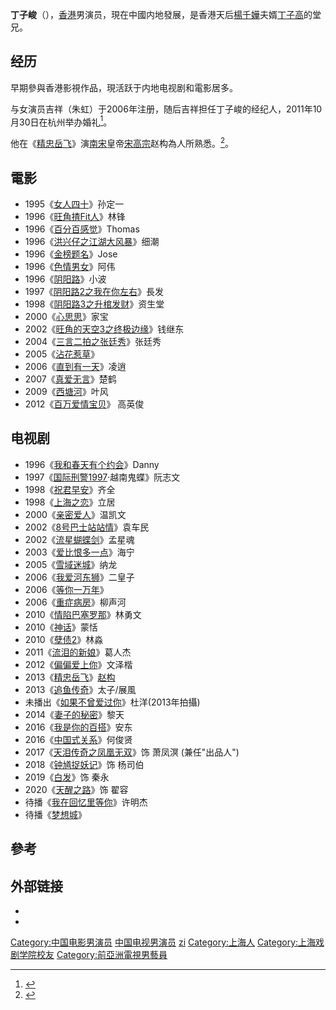 {{blpsources|time=2020-04-30}}
{{藝人
| 姓名 = 丁子峻
| 類型 = 男藝人
| 圖片 = 
| 圖片尺寸 = 
| 圖片簡介 = 
| 羅馬拼音 = Ting Chi-Chun
| 英文名 = Allen Ting
| 綽號 = 
| 其他藝名 = 
| 國籍 = {{CNHK}}
| 民族 = 
| 籍貫 = [[上海|上海]]
| 出生日期 = {{birth date and age|1974|5|6}}
| 出生地点 ={{BHKG}}
| 逝世日期 =  
| 逝世地點 = 
| 職業 = 
| 語言 = 
| 教育程度 = 
| 配偶 = {{marriage|吉祥（朱虹）|2006}}
| 宗教信仰 = 
| 音樂類型 = 
| 演奏樂器 = 
| 出身地 = 
| 出道作 = 
| 出道日期 = 1994年
| 代表作 = 
| 活躍年代 = 1994年至今
| 唱片公司 = 
| 經紀公司 =
| 網站 = 
| 相關團體 = 
| 獎項 = 
| IMDb = 0863918
}}
'''丁子峻'''（{{bd|1974年|5月6日|catIdx=DING}}），[[香港|香港]]男演员，現在中國内地發展，是香港天后[[楊千嬅|楊千嬅]]夫婿[[丁子高|丁子高]]的堂兄。

== 经历 ==
早期參與香港影視作品，現活跃于内地电视剧和電影居多。

与女演员吉祥（朱虹）于2006年注册，随后吉祥担任丁子峻的经纪人，2011年10月30日在杭州举办婚礼<ref>{{Cite web |url=http://weibo.com/zt/s?k=10728 |title=丁子峻吉祥大婚- 新浪微博 |accessdate=2013-09-21 |archive-date=2013-09-28 |archive-url=https://web.archive.org/web/20130928180552/http://www.weibo.com/zt/s?k=10728 |dead-url=no }}</ref>。

他在《[[精忠岳飞|精忠岳飞]]》演[[南宋|南宋]]皇帝[[宋高宗|宋高宗]]赵构為人所熟悉。<ref>{{Cite web |url=http://blog.ctitv.com.tw/thepatriotyuefei/archive/0001/01/01/n-28.aspx |title=靠28套戲服助攻 丁子峻成功打造「悲情昏君」宋高宗 |accessdate=2013-09-21 |archive-date=2013-09-26 |archive-url=https://web.archive.org/web/20130926094220/http://blog.ctitv.com.tw/thepatriotyuefei/archive/0001/01/01/n-28.aspx |dead-url=no }}</ref>。

== 電影 ==
*1995《[[女人四十|女人四十]]》孙定一	
*1996《[[旺角揸Fit人|旺角揸Fit人]]》林锋	
*1996《[[百分百感觉|百分百感觉]]》Thomas	
*1996《[[洪兴仔之江湖大风暴|洪兴仔之江湖大风暴]]》细潮	
*1996《[[金榜题名|金榜题名]]》Jose	
*1996《[[色情男女|色情男女]]》阿伟	
*1996《[[阴阳路|阴阳路]]》小波	
*1997《[[阴阳路2之我在你左右|阴阳路2之我在你左右]]》長发	
*1998《[[阴阳路3之升棺发财|阴阳路3之升棺发财]]》资生堂	
*2000《[[心思思|心思思]]》家宝	
*2002《[[旺角的天空3之终极边缘|旺角的天空3之终极边缘]]》钱继东	
*2004《[[三言二拍之张廷秀|三言二拍之张廷秀]]》张廷秀	
*2005《[[沾花惹草|沾花惹草]]》	
*2006《[[直到有一天|直到有一天]]》凌逍	
*2007《[[真爱无言|真爱无言]]》楚鹤	
*2009《[[西塘河|西塘河]]》叶风	
*2012《[[百万爱情宝贝|百万爱情宝贝]]》	高英俊

== 电视剧 ==
*1996《[[我和春天有個約會_(1996年電視劇)|我和春天有个约会]]》Danny
*1997《[[国际刑警1997|国际刑警1997]]·越南鬼蝶》阮志文
*1998《[[祝君早安|祝君早安]]》齐全
*1998《[[上海之恋|上海之恋]]》立居
*2000《[[亲密爱人|亲密爱人]]》温凯文
*2002《[[8号巴士站站情|8号巴士站站情]]》袁车民	
*2002《[[流星蝴蝶剑|流星蝴蝶剑]]》孟星魂	
*2003《[[爱比恨多一点|爱比恨多一点]]》海宁	
*2005《[[雪域迷城|雪域迷城]]》纳龙	
*2006《[[我爱河东狮|我爱河东狮]]》二皇子	
*2006《[[等你一万年|等你一万年]]》	
*2006《[[重症病房|重症病房]]》柳声河	
*2010《[[情陷巴塞罗那|情陷巴塞罗那]]》林勇文	
*2010《[[神话_(电视剧)|神话]]》蒙恬		
*2010《[[孽债2|孽债2]]》林淼		
*2011《[[流泪的新娘|流泪的新娘]]》葛人杰
*2012《[[偏偏爱上你|偏偏爱上你]]》文泽楷	
*2013《[[精忠岳飞|精忠岳飞]]》[[赵构|赵构]]	
*2013《[[追鱼传奇|追鱼传奇]]》太子/展風	
*未播出《[[如果不曾爱过你|如果不曾爱过你]]》杜洋(2013年拍攝)
*2014《[[妻子的秘密|妻子的秘密]]》黎天
*2016《[[我是你的百搭|我是你的百搭]]》安东
*2016《[[中国式关系|中国式关系]]》何俊贤
*2017《[[天泪传奇之凤凰无双|天泪传奇之凤凰无双]]》饰 萧凤溟 (兼任"出品人")
*2018《[[钟馗捉妖记|钟馗捉妖记]]》饰 杨司伯
*2019《[[白发|白发]]》饰 秦永
*2020《[[天醒之路|天醒之路]]》饰 翟容
*待播《[[我在回忆里等你|我在回忆里等你]]》许明杰
*待播《[[梦想城|梦想城]]》

== 參考 ==
{{reflist}}

== 外部链接 ==
*{{Sinaweibo|dingzijun}}
*{{hkmdb name|11013}}

{{DEFAULTSORT:ding zijun}}
[[Category:中国电影男演员|Category:中国电影男演员]]
[[Category:中国电视男演员|中国电视男演员]]
[[Category:丁姓|zi]]
[[Category:上海人|Category:上海人]]
[[Category:上海戏剧学院校友|Category:上海戏剧学院校友]]
[[Category:前亞洲電視男藝員|Category:前亞洲電視男藝員]]